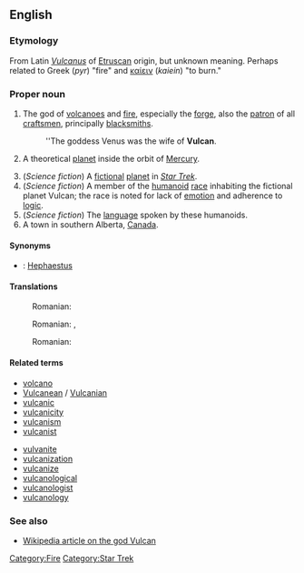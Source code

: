 {{see|vulcan}}
==English==
===Etymology===
From Latin ''[[Vulcanus]]'' of [[Etruscan]] origin, but unknown meaning. Perhaps related to Greek {{polytonic|[[πῦρ]]}} (''pyr'') "fire" and [[καίειν]] (''kaiein'') "to burn."

===Proper noun===
{{en-proper noun}}

# {{context|Roman mythology}} The god of [[volcanoes]] and [[fire]], especially the [[forge]], also the [[patron]] of all [[craftsmen]], principally [[blacksmiths]].
#: ''The goddess Venus was the wife of '''Vulcan'''.
# {{astronomy}} A theoretical [[planet]] inside the orbit of [[Mercury]].
# (''Science fiction'') A [[fictional]] [[planet]] in ''[[w:Star Trek|Star Trek]]''.
# (''Science fiction'') A member of the [[humanoid]] [[race]] inhabiting the fictional planet Vulcan; the race is noted for lack of [[emotion]] and adherence to [[logic]].
# (''Science fiction'') The [[language]] spoken by these humanoids.
# A town in southern Alberta, [[Canada]].

====Synonyms====
* {{italbrac|Roman mythology}}: [[Hephaestus]] {{italbrac|Greek name}}

====Translations====
{{trans-top|fictional planet in Star Trek}}
:Romanian: {{t|ro|Vulcan}}
{{trans-bottom}}

{{trans-top|member of the humanoid race inhabiting the fictional planet Vulcan}}
:Romanian: {{t|ro|vulcanian}} {{m}}, {{t|ro|vulcaniană}} {{f}}
{{trans-bottom}}

{{trans-top|the language spoken by these humanoids}}
:Romanian: {{t|ro|vulcaniană}}
{{trans-bottom}}

====Related terms====
{{top2}}
*[[volcano]]
*[[Vulcanean]] / [[Vulcanian]]
*[[vulcanic]]
*[[vulcanicity]]
*[[vulcanism]]
*[[vulcanist]]
{{mid2}}
*[[vulvanite]]
*[[vulcanization]]
*[[vulcanize]]
*[[vulcanological]]
*[[vulcanologist]]
*[[vulcanology]]
{{bottom}}

===See also===
*[[w:Vulcan (mythology)|Wikipedia article on the god Vulcan]]

[[Category:Fire]]
[[Category:Star Trek]]